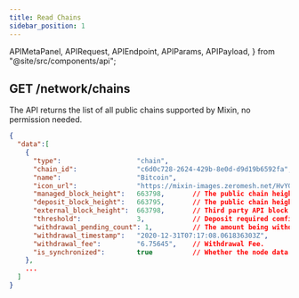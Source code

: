 ```yaml
---
title: Read Chains
sidebar_position: 1
---
```


  APIMetaPanel,
  APIRequest,
  APIEndpoint,
  APIParams,
  APIPayload,
} from "@site/src/components/api";

## GET /network/chains

The API returns the list of all public chains supported by Mixin, no permission needed.

<APIEndpoint url="/network/chains" />

<APIMetaPanel scope="" />

<APIRequest title="Read chains information" isPublic url="/network/chains" />

```json title="Response"
{
  "data":[
    {
      "type":                   "chain",
      "chain_id":               "c6d0c728-2624-429b-8e0d-d9d19b6592fa",
      "name":                   "Bitcoin",
      "icon_url":               "https://mixin-images.zeromesh.net/HvYGJsV5TGeZ-X9Ek3FEQohQZ3fE9LBEBGcOcn4c4BNHovP4fW4YB97Dg5LcXoQ1hUjMEgjbl1DPlKg1TW7kK6XP=s128",
      "managed_block_height":   663798,       // The public chain height synchronized by Minxin.
      "deposit_block_height":   663795,       // The public chain height where Mixin handles the deposit.
      "external_block_height":  663798,       // Third party API block height.
      "threshold":              3,            // Deposit required comfirmations.
      "withdrawal_pending_count": 1,          // The amount being withdrawn.
      "withdrawal_timestamp":   "2020-12-31T07:17:08.061836303Z",
      "withdrawal_fee":         "6.75645",    // Withdrawal Fee.
      "is_synchronized":        true          // Whether the node data synchronization of the current public chain normal.
    },
    ...
  ]
}
```
